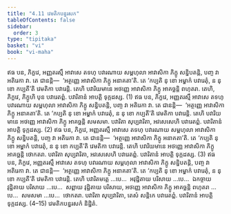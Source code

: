 ```yaml
---
title: "4.11 វេមតិកបន្នរសក"
tableOfContents: false
sidebar:
  order: 3
type: "tipitaka"
basket: "vi"
book: "vi-maha"
---
```



<DynamicBreadcrumb />

<Division number="224" book="vi-maha">

<Paragraph number="1021" book="vi-maha">
ឥធ បន, ភិក្ខវេ, អញ្ញតរស្មឹ អាវាសេ តទហុ បវារណាយ សម្ពហុលា អាវាសិកា ភិក្ខូ សន្និបតន្តិ, បញ្ច វា អតិរេកា វា. តេ ជានន្តិ—  ‘អត្ថញ្ញេ អាវាសិកា ភិក្ខូ អនាគតា’តិ. តេ ‘កប្បតិ នុ ខោ អម្ហាកំ បវារេតុំ, ន នុ ខោ កប្បតី’តិ វេមតិកា បវារេន្តិ. តេហិ បវារិយមានេ អថញ្ញេ អាវាសិកា ភិក្ខូ អាគច្ឆន្តិ ពហុតរា. តេហិ, ភិក្ខវេ, ភិក្ខូហិ បុន បវារេតព្ពំ. បវារិតានំ អាបត្តិ ទុក្កដស្ស. (1)
</Paragraph>

<Paragraph number="1022" book="vi-maha">
ឥធ បន, ភិក្ខវេ, អញ្ញតរស្មឹ អាវាសេ តទហុ បវារណាយ សម្ពហុលា អាវាសិកា ភិក្ខូ សន្និបតន្តិ, បញ្ច វា អតិរេកា វា. តេ ជានន្តិ—  ‘អត្ថញ្ញេ អាវាសិកា ភិក្ខូ អនាគតា’តិ. តេ ‘កប្បតិ នុ ខោ អម្ហាកំ បវារេតុំ, ន នុ ខោ កប្បតី’តិ វេមតិកា បវារេន្តិ. តេហិ បវារិយមានេ អថញ្ញេ អាវាសិកា ភិក្ខូ អាគច្ឆន្តិ សមសមា. បវារិតា សុប្បវារិតា, អវសេសេហិ បវារេតព្ពំ. បវារិតានំ អាបត្តិ ទុក្កដស្ស. (2)
</Paragraph>

<Paragraph number="1023" book="vi-maha">
ឥធ បន, ភិក្ខវេ, អញ្ញតរស្មឹ អាវាសេ តទហុ បវារណាយ សម្ពហុលា អាវាសិកា ភិក្ខូ សន្និបតន្តិ, បញ្ច វា អតិរេកា វា. តេ ជានន្តិ—  ‘អត្ថញ្ញេ អាវាសិកា ភិក្ខូ អនាគតា’តិ. តេ ‘កប្បតិ នុ ខោ អម្ហាកំ បវារេតុំ, ន នុ ខោ កប្បតី’តិ វេមតិកា បវារេន្តិ. តេហិ បវារិយមានេ អថញ្ញេ អាវាសិកា ភិក្ខូ អាគច្ឆន្តិ ថោកតរា. បវារិតា សុប្បវារិតា, អវសេសេហិ បវារេតព្ពំ. បវារិតានំ អាបត្តិ ទុក្កដស្ស. (3)
</Paragraph>

<Paragraph number="1024" book="vi-maha">
ឥធ បន, ភិក្ខវេ, អញ្ញតរស្មឹ អាវាសេ តទហុ បវារណាយ សម្ពហុលា អាវាសិកា ភិក្ខូ សន្និបតន្តិ, បញ្ច វា អតិរេកា វា. តេ ជានន្តិ—  ‘អត្ថញ្ញេ អាវាសិកា ភិក្ខូ អនាគតា’តិ. តេ ‘កប្បតិ នុ ខោ អម្ហាកំ បវារេតុំ, ន នុ ខោ កប្បតី’តិ វេមតិកា បវារេន្តិ. តេហិ បវារិតមត្តេ …បេ…  អវុដ្ឋិតាយ បរិសាយ …បេ…  ឯកច្ចាយ វុដ្ឋិតាយ បរិសាយ …បេ…  សព្ពាយ វុដ្ឋិតាយ បរិសាយ, អថញ្ញេ អាវាសិកា ភិក្ខូ អាគច្ឆន្តិ ពហុតរា …បេ…  សមសមា …បេ…  ថោកតរា. បវារិតា សុប្បវារិតា, តេសំ សន្តិកេ បវារេតព្ពំ. បវារិតានំ អាបត្តិ ទុក្កដស្ស. (4–15)

</Paragraph>
</Division>

<Paragraph number="1025" type="center" book="vi-maha">
វេមតិកបន្នរសកំ និដ្ឋិតំ.
</Paragraph>
